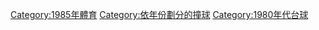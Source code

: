 [[Category:1985年體育|Category:1985年體育]]
[[Category:依年份劃分的撞球|Category:依年份劃分的撞球]]
[[Category:1980年代台球|Category:1980年代台球]]